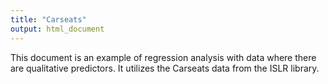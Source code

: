 ```yaml
---
title: "Carseats"
output: html_document
---
```


This document is an example of regression analysis with data where there are qualitative predictors.  It utilizes the Carseats data from the ISLR library.
